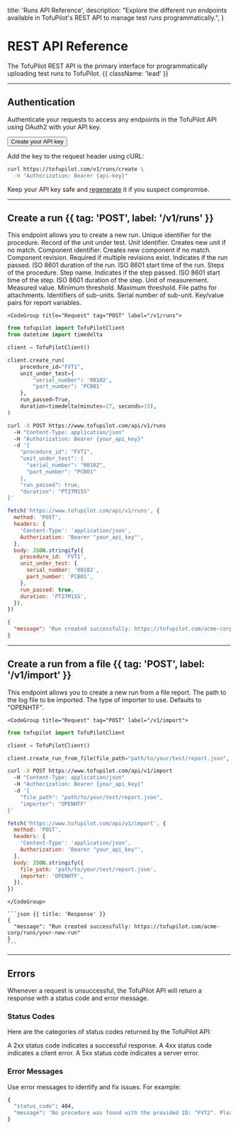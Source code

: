   title: 'Runs API Reference',
  description:
    "Explore the different run endpoints available in TofuPilot's REST API to manage test runs programmatically.",
}

# REST API Reference

The TofuPilot REST API is the primary interface for programmatically uploading test runs to TofuPilot. {{ className: 'lead' }}

---

## Authentication

Authenticate your requests to access any endpoints in the TofuPilot API using OAuth2 with your API key.

<div className="not-prose mt-8">
  <Button href="/user-management#api-key" variant="text" arrow="right">
    Create your API key
  </Button>
</div>

Add the key to the request header using cURL:

```bash
curl https://tofupilot.com/v1/runs/create \
  -H "Authorization: Bearer {api-key}"
```

Keep your API key safe and [regenerate](/user-management#api-key) it if you suspect compromise.

---

## Create a run {{ tag: 'POST', label: '/v1/runs' }}

<Row>
  <Col>
    This endpoint allows you to create a new run.
    <Properties>
      <Property name="procedure_id" type="string, required">
        Unique identifier for the procedure.
      </Property>
      <Property name="unit_under_test" type="record, required">
        Record of the unit under test.
      </Property>
      <Property name="serial_number" type="string, required" indent>
        Unit identifier. Creates new unit if no match.
      </Property>
      <Property name="part_number" type="string, optional" indent>
        Component identifier. Creates new component if no match.
      </Property>
      <Property name="revision" type="string, optional" indent>
        Component revision. Required if multiple revisions exist.
      </Property>
      <Property name="run_passed" type="boolean, required">
        Indicates if the run passed.
      </Property>
      <Property name="duration" type="string, required">
        ISO 8601 duration of the run.
      </Property>
      <Property name="started_at" type="string">
        ISO 8601 start time of the run.
      </Property>
      <Property name="steps" type="array, optional">
        Steps of the procedure.
      </Property>
      <Property name="name" type="string, required" indent>
        Step name.
      </Property>
      <Property name="step_passed" type="boolean, required" indent>
        Indicates if the step passed.
      </Property>
      <Property name="started_at" type="string, required" indent>
        ISO 8601 start time of the step.
      </Property>
      <Property name="duration" type="string, required" indent>
        ISO 8601 duration of the step.
      </Property>
      <Property name="measurement_unit" type="string, optional" indent>
        Unit of measurement.
      </Property>
      <Property name="measurement_value" type="float, optional" indent>
        Measured value.
      </Property>
      <Property name="limit_low" type="float, optional" indent>
        Minimum threshold.
      </Property>
      <Property name="limit_high" type="float, optional" indent>
        Maximum threshold.
      </Property>
      <Property name="attachments" type="array(string), optional">
        File paths for attachments.
      </Property>
      <Property name="sub_units" type="array(record), optional">
        Identifiers of sub-units.
      </Property>
      <Property name="serial_number" type="string, required" indent>
        Serial number of sub-unit.
      </Property>
      <Property name="report_variables" type="record(string, string)">
        Key/value pairs for report variables.
      </Property>
    </Properties>
  </Col>
  <Col sticky>

    <CodeGroup title="Request" tag="POST" label="/v1/runs">

```python
from tofupilot import TofuPilotClient
from datetime import timedelta

client = TofuPilotClient()

client.create_run(
    procedure_id="FVT1",
    unit_under_test={
        "serial_number": '00102',
        "part_number": 'PCB01'
    },
    run_passed=True,
    duration=timedelta(minutes=27, seconds=15),
)
```

```bash {{ title: 'cURL' }}
curl -X POST https://www.tofupilot.com/api/v1/runs
  -H "Content-Type: application/json"
  -H "Authorization: Bearer {your_api_key}"
  -d '{
    "procedure_id": "FVT1",
    "unit_under_test": {
      "serial_number": "00102",
      "part_number": "PCB01"
    },
    "run_passed": true,
    "duration": "PT27M15S"
}'
```

```js
fetch('https://www.tofupilot.com/api/v1/runs', {
  method: 'POST',
  headers: {
    'Content-Type': 'application/json',
    Authorization: 'Bearer "your_api_key"',
  },
  body: JSON.stringify({
    procedure_id: 'FVT1',
    unit_under_test: {
      serial_number: '00102',
      part_number: 'PCB01',
    },
    run_passed: true,
    duration: 'PT27M15S',
  }),
})
```

</CodeGroup>

```json {{ title: 'Response' }}
{
  "message": "Run created successfully: https://tofupilot.com/acme-corp/runs/your-new-run"
}
```

</Col>

</Row>

---

## Create a run from a file {{ tag: 'POST', label: '/v1/import' }}

<Row>
  <Col>
    This endpoint allows you to create a new run from a file report.
    <Properties>
      <Property name="file_path" type="string, required">
        The path to the log file to be imported.
      </Property>
      <Property name="importer" type="string, optional">
        The type of importer to use. Defaults to "OPENHTF".
      </Property>
    </Properties>
  </Col>
  <Col sticky>

    <CodeGroup title="Request" tag="POST" label="/v1/import">

```python
from tofupilot import TofuPilotClient

client = TofuPilotClient()

client.create_run_from_file(file_path="path/to/your/test/report.json", importer="OPENHTF")
```

```bash {{ title: 'cURL' }}
curl -X POST https://www.tofupilot.com/api/v1/import
  -H "Content-Type: application/json"
  -H "Authorization: Bearer {your_api_key}"
  -d '{
    "file_path": "path/to/your/test/report.json",
    "importer": "OPENHTF"
}'
```

```js
fetch('https://www.tofupilot.com/api/v1/import', {
  method: 'POST',
  headers: {
    'Content-Type': 'application/json',
    Authorization: 'Bearer "your_api_key"',
  },
  body: JSON.stringify({
    file_path: 'path/to/your/test/report.json',
    importer: 'OPENHTF',
  }),
})
```

    </CodeGroup>

    ```json {{ title: 'Response' }}
    {
      "message": "Run created successfully: https://tofupilot.com/acme-corp/runs/your-new-run"
    }
    ```

  </Col>
</Row>

---

## Errors

Whenever a request is unsuccessful, the TofuPilot API will return a response with a status code and error message.

### Status Codes

Here are the categories of status codes returned by the TofuPilot API:

<Properties>
  <Property name="2xx">
    A 2xx status code indicates a successful response.
  </Property>
  <Property name="4xx">A 4xx status code indicates a client error.</Property>
  <Property name="5xx">A 5xx status code indicates a server error.</Property>
</Properties>

### Error Messages

Use error messages to identify and fix issues. For example:

```bash {{ title: "Error response" }}
{
  "status_code": 404,
  "message": 'No procedure was found with the provided ID: "FVT2". Please verify the ID and try again. If the procedure does not exist, you can create a new one on the Procedures page in TofuPilot.'
}
```
